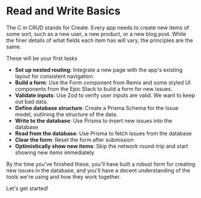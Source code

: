 # Read and Write Basics

The C in CRUD stands for Create. Every app needs to create new items of some sort, such as a new user, a new product, or a new blog post. While the finer details of what fields each item has will vary, the principles are the same.

These will be your first tasks

- **Set up nested routing**: Integrate a new page with the app's existing layout for consistent navigation.
- **Build a form**: Use the Form component from Remix and some styled UI components from the Epic Stack to build a form for new issues.
- **Validate inputs**: Use Zod to verify user inputs are valid. We want to keep out bad data.
- **Define database structure**: Create a Prisma Schema for the Issue model, outlining the structure of the data.
- **Write to the database**: Use Prisma to insert new issues into the database
- **Read from the database**: Use Prisma to fetch issues from the database
- **Clear the form**: Reset the form after submission
- **Optimistically show new items**: Skip the network round-trip and start showing new items immediately

By the time you've finished these, you'll have built a robust form for creating new issues in the database, and you'll have a decent understanding of the tools we're using and how they work together.

Let's get started!
